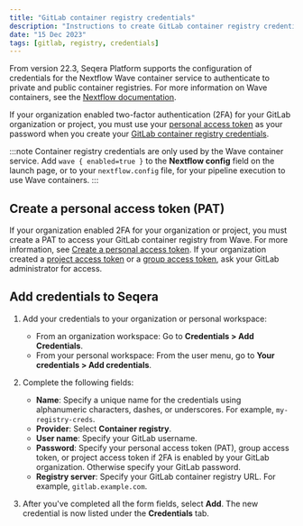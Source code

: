 ```yaml
---
title: "GitLab container registry credentials"
description: "Instructions to create GitLab container registry credentials in Seqera Platform."
date: "15 Dec 2023"
tags: [gitlab, registry, credentials]
---
```


From version 22.3, Seqera Platform supports the configuration of credentials for the Nextflow Wave container service to authenticate to private and public container registries. For more information on Wave containers, see the [Nextflow documentation](https://www.nextflow.io/docs/latest/wave.html).

If your organization enabled two-factor authentication (2FA) for your GitLab organization or project, you must use your [personal access token][gitlab-pat] as your password when you create your [GitLab container registry credentials][gitlab-cr].

:::note
Container registry credentials are only used by the Wave container service. Add `wave { enabled=true }` to the **Nextflow config** field on the launch page, or to your `nextflow.config` file, for your pipeline execution to use Wave containers.
:::

## Create a personal access token (PAT)

If your organization enabled 2FA for your organization or project, you must create a PAT to access your GitLab container registry from Wave. For more information, see [Create a personal access token][gitlab-create]. If your organization created a [project access token][gitlab-project] or a [group access token][gitlab-group], ask your GitLab administrator for access.

## Add credentials to Seqera

1.  Add your credentials to your organization or personal workspace:
    - From an organization workspace: Go to **Credentials > Add Credentials**.
    - From your personal workspace: From the user menu, go to **Your credentials > Add credentials**.

1.  Complete the following fields:

    - **Name**: Specify a unique name for the credentials using alphanumeric characters, dashes, or underscores. For example, `my-registry-creds`.
    - **Provider**: Select **Container registry**.
    - **User name**: Specify your GitLab username.
    - **Password**: Specify your personal access token (PAT), group access token, or project access token if 2FA is enabled by your GitLab organization. Otherwise specify your GitLab password.
    - **Registry server**: Specify your GitLab container registry URL. For example, `gitlab.example.com`.

1.  After you've completed all the form fields, select **Add**. The new credential is now listed under the **Credentials** tab.

[gitlab-cr]: https://docs.gitlab.com/ee/user/packages/container_registry/authenticate_with_container_registry.html
[gitlab-pat]: https://docs.gitlab.com/ee/user/profile/personal_access_tokens.html
[gitlab-create]: https://docs.gitlab.com/ee/user/profile/personal_access_tokens.html#create-a-personal-access-token
[gitlab-project]: https://docs.gitlab.com/ee/user/project/settings/project_access_tokens.html
[gitlab-group]: https://docs.gitlab.com/ee/user/group/settings/group_access_tokens.html
